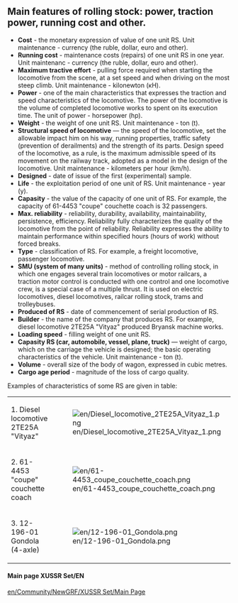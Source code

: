==Main features of rolling stock: power, traction power, running cost and other.==
*'''Cost''' - the monetary expression of value of one unit RS. Unit maintenance - currency (the ruble, dollar, euro and other).
*'''Running cost''' - maintenance costs (repairs) of one unit RS in one year. Unit maintenanc - currency (the ruble, dollar, euro and other).
*'''Maximum tractive effort''' - pulling force required when starting the locomotive from the scene, at a set speed and when driving on the most steep climb. Unit maintenance - kilonewton (кН).
*'''Power''' - one of the main characteristics that expresses the traction and speed characteristics of the locomotive. The power of the locomotive is the volume of completed locomotive works to spent on its execution time. The unit of power - horsepower (hp).
*'''Weight''' - the weight of one unit RS. Unit maintenance - ton (t).
*'''Structural speed of locomotive''' — the speed of the locomotive, set the allowable impact him on his way, running properties, traffic safety (prevention of derailments) and the strength of its parts. Design speed of the locomotive, as a rule, is the maximum admissible speed of its movement on the railway track, adopted as a model in the design of the locomotive. Unit maintenance - kilometers per hour (km/h).
*'''Designed''' - date of issue of the first (experimental) sample.
*'''Life''' - the exploitation period of one unit of RS. Unit maintenance - year (y).
*'''Capasity''' - the value of the capacity of one unit of RS.  For example, the capacity of 61-4453 "coupe" couchette coach is 32 passengers.
*'''Max. reliability''' - reliability, durability, availability, maintainability, persistence, efficiency. Reliability fully characterizes the quality of the locomotive from the point of reliability. Reliability expresses the ability to maintain performance within specified hours (hours of work) without forced breaks.
*'''Type''' - classification of RS. For example, a freight locomotive, passenger locomotive.
*'''SMU (system of many units)''' - method of controlling rolling stock, in which one engages several train locomotives or motor railcars, a traction motor control is conducted with one control and one locomotive crew, is a special case of a multiple thrust. It is used on electric locomotives, diesel locomotives, railcar rolling stock, trams and trolleybuses.
*'''Produced of RS''' - date of commencement of serial production of RS.
*'''Builder''' - the name of the company that produces RS. For example, diesel locomotive 2TE25A "Vityaz" produced Bryansk machine works.
*'''Loading speed''' - filling weight of one unit RS.
*'''Capasity RS (car, automobile, vessel, plane, truck)''' — weight of cargo, which on the carriage the vehicle is designed; the basic operating characteristics of the vehicle. Unit maintenance - ton (t).
*'''Volume''' - overall size of the body of wagon, expressed in cubic metres.
*'''Cargo age period''' - magnitude of the loss of cargo quality.
Examples of characteristics of some RS are given in table:
{|class="wikitable"
|-
|1. Diesel locomotive 2TE25A "Vityaz"
|[[File:en/Diesel locomotive 2TE25A Vityaz 1.png]]
|-
|2. 61-4453 "coupe" couchette coach
|[[File:en/61-4453 coupe couchette coach.png]]
|-
|3. 12-196-01 Gondola (4-axle)
|[[File:en/12-196-01 Gondola.png]]
|}

====Main page XUSSR Set/EN====
[[en/Community/NewGRF/XUSSR Set/Main Page]]